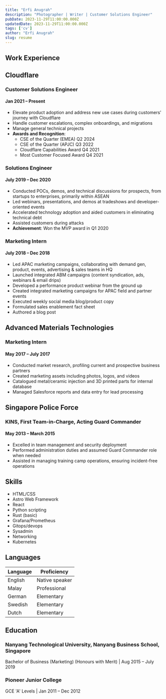 ```yaml
---
title: "Erfi Anugrah"
description: "Photographer | Writer | Customer Solutions Engineer"
pubDate: 2023-11-29T11:00:00.000Z
updatedDate: 2023-11-29T11:00:00.000Z
tags: ['cv']
author: "Erfi Anugrah"
slug: resume
---
```

## Work Experience

## <span class="company-name">Cloudflare</span>

### <span class="job-title">Customer Solutions Engineer</span>
#### <span class="date-range">Jan 2021 – Present</span>

- Elevate product adoption and address new use cases during customers' journey with Cloudflare
- Handle customer escalations, complex onboardings, and migrations
- Manage general technical projects
- **Awards and Recognition**:
  - CSE of the Quarter (EMEA) Q2 2024
  - CSE of the Quarter (APJC) Q3 2022
  - Cloudflare Capabilities Award Q4 2021
  - Most Customer Focused Award Q4 2021

### <span class="job-title">Solutions Engineer</span>
#### <span class="date-range">July 2019 – Dec 2020</span>

- Conducted POCs, demos, and technical discussions for prospects, from startups to enterprises, primarily within ASEAN
- Led webinars, presentations, and demos at tradeshows and developer-oriented events
- Accelerated technology adoption and aided customers in eliminating technical debt
- Assisted customers during attacks
- **Achievement**: Won the MVP award in Q1 2020

### <span class="job-title">Marketing Intern</span>
#### <span class="date-range">July 2018 – Dec 2018</span>

- Led APAC marketing campaigns, collaborating with demand gen, product, events, advertising & sales teams in HQ
- Launched integrated ABM campaigns (content syndication, ads, webinars & email drips)
- Developed a performance product webinar from the ground up
- Created integrated marketing campaigns for APAC field and partner events
- Executed weekly social media blog/product copy
- Formulated sales enablement fact sheet
- Authored a blog post

## <span class="company-name">Advanced Materials Technologies</span>

### <span class="job-title">Marketing Intern</span>
#### <span class="date-range">May 2017 – July 2017</span>

- Conducted market research, profiling current and prospective business partners
- Created marketing assets including photos, logos, and videos
- Catalogued metal/ceramic injection and 3D printed parts for internal database
- Managed Salesforce reports and data entry for lead processing

## <span class="company-name">Singapore Police Force</span>

### <span class="job-title">KINS, First Team-in-Charge, Acting Guard Commander</span>
#### <span class="date-range">May 2013 – March 2015</span>

- Excelled in team management and security deployment
- Performed administration duties and assumed Guard Commander role when needed
- Assisted in managing training camp operations, ensuring incident-free operations

## Skills

- HTML/CSS
- Astro Web Framework
- React
- Python scripting
- Rust (basic)
- Grafana/Prometheus
- Gitops/devops
- Sysadmin
- Networking
- Kubernetes

## Languages

| Language | Proficiency    |
|----------|----------------|
| English  | Native speaker |
| Malay    | Professional   |
| German   | Elementary     |
| Swedish  | Elementary     |
| Dutch    | Elementary     |

## Education

### <span class="school-name">Nanyang Technological University, Nanyang Business School, Singapore</span>
<span class="degree">Bachelor of Business (Marketing) (Honours with Merit)</span> | <span class="date-range">Aug 2015 – July 2019</span>

### <span class="school-name">Pioneer Junior College</span>
<span class="degree">GCE 'A' Levels</span> | <span class="date-range">Jan 2011 – Dec 2012</span>
